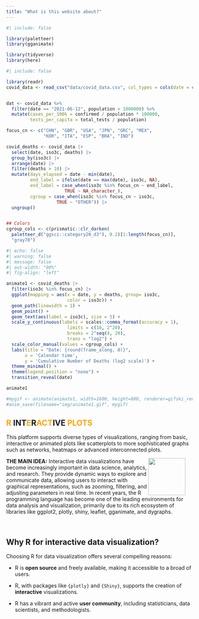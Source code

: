 ```yaml
---
title: "What is this website about?"
---
```



```r
#| include: false

library(paletteer)
library(gganimate)

library(tidyverse)
library(here)
```


```r
#| include: false

library(readr)
covid_data <- read_csv("data/covid_data.csv", col_types = cols(date = col_date(format = "%m/%d/%Y")))


dat <- covid_data %>%
  filter(date == "2021-06-12", population > 1000000) %>%
  mutate(cases_per_100k = confirmed / population * 100000,
         tests_per_capita = total_tests / population)

focus_cn <- c("CHN", "GBR", "USA", "JPN", "GRC", "MEX",
              "KOR", "ITA", "ESP", "BRA", "IND")

covid_deaths <- covid_data |> 
  select(date, iso3c, deaths) |> 
  group_by(iso3c) |> 
  arrange(date) |> 
  filter(deaths > 10) |> 
  mutate(days_elapsed = date - min(date),
         end_label = ifelse(date == max(date), iso3c, NA),
         end_label = case_when(iso3c %in% focus_cn ~ end_label,
                      TRUE ~ NA_character_),
         cgroup = case_when(iso3c %in% focus_cn ~ iso3c,
                   TRUE ~ "OTHER")) |>  
  ungroup()


## Colors
cgroup_cols <- c(prismatic::clr_darken(
  paletteer_d("ggsci::category20_d3"), 0.2)[1:length(focus_cn)],
  "gray70")

```




::: {.grid}

::: {.g-col-12 .g-col-md-6}

```r
#| echo: false
#| warning: false
#| message: false
#| out-width: "90%"
#| fig-align: "left"

animate1 <- covid_deaths |>  
  filter(iso3c %in% focus_cn) |>  
  ggplot(mapping = aes(x = date, y = deaths, group= iso3c, 
                       color = iso3c)) +
  geom_path(linewidth = 1) +
  geom_point() +
  geom_text(aes(label = iso3c), size = 5) +
  scale_y_continuous(labels = scales::comma_format(accuracy = 1),
                       limits = c(10, 2^20),
                       breaks = 2^seq(4, 20),
                       trans = "log2") +
  scale_color_manual(values = cgroup_cols) +
  labs(title = "Date: {round(frame_along, 0)}", 
       x = 'Calendar time', 
       y = 'Cumulative Number of Deaths (log2 scale)') +
  theme_minimal() +
  theme(legend.position = "none") +
  transition_reveal(date) 

animate1

#mygif <- animate(animate1, width=1600, height=800, renderer=gifski_renderer(loop=FALSE))  
#anim_save(filename="img/animate1.gif", mygif)
```

:::




::: {.g-col-12 .g-col-md-6}

## <span style="color:orange;">R</span> INT<span style="color:orange;">E</span>R<span style="color:orange;">ACT</span>IVE <span style="color:orange;">PLOTS</span>

This platform supports diverse types of visualizations, ranging from basic, interactive or animated plots like scatterplots to more sophisticated graphs such as networks, heatmaps or advanced interconnected plots. 


:::
  
:::



![](img/pic1.png){style="float: right; margin-right: 20px;" fig-align="left" width="100"}


**THE MAIN IDEA:** Interactive data visualizations have become increasingly important in data science, analytics, and research. They provide dynamic ways to explore and communicate data, allowing users to interact with graphical representations, such as zooming, filtering, and adjusting parameters in real time. In recent years, the R programming language has become one of the leading environments for data analysis and visualization, primarily due to its rich ecosystem of libraries like ggplot2, plotly, shiny, leaflet, gganimate, and dygraphs.


:::{#me}

<br>

## Why R for interactive data visualization?

Choosing R for data visualization offers several compelling reasons:

- R is **open source** and freely available, making it accessible to a broad of users.

-  R, with packages like `{plotly}` and `{Shiny}`, supports the creation of **interactive** visualizations.

- R has a vibrant and active **user community**, including statisticians, data scientists, and methodologists.

:::




